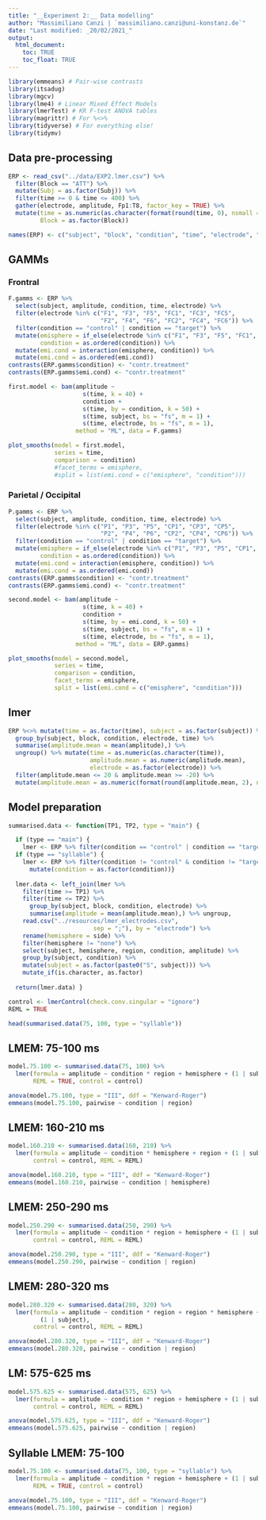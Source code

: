 ```yaml
---
title: "__Experiment 2:__ Data modelling"
author: "Massimiliano Canzi | `massimiliano.canzi@uni-konstanz.de`"
date: "Last modified: _20/02/2021_"
output: 
  html_document:
    toc: TRUE
    toc_float: TRUE
---
```


```r
library(emmeans) # Pair-wise contrasts
library(itsadug)
library(mgcv)
library(lme4) # Linear Mixed Effect Models
library(lmerTest) # KR F-test ANOVA tables
library(magrittr) # For %<>%
library(tidyverse) # For everything else! 
library(tidymv)
```

## Data pre-processing

```r
ERP <- read_csv("../data/EXP2.lmer.csv") %>%
  filter(Block == "ATT") %>%
  mutate(Subj = as.factor(Subj)) %>%
  filter(time >= 0 & time <= 400) %>%
  gather(electrode, amplitude, Fp1:T8, factor_key = TRUE) %>%
  mutate(time = as.numeric(as.character(format(round(time, 0), nsmall = 0))),
         Block = as.factor(Block))

names(ERP) <- c("subject", "block", "condition", "time", "electrode", "amplitude")
```

## GAMMs

### Frontral

```r
F.gamms <- ERP %>% 
  select(subject, amplitude, condition, time, electrode) %>% 
  filter(electrode %in% c("F1", "F3", "F5", "FC1", "FC3", "FC5", 
                          "F2", "F4", "F6", "FC2", "FC4", "FC6")) %>% 
  filter(condition == "control" | condition == "target") %>% 
  mutate(emisphere = if_else(electrode %in% c("F1", "F3", "F5", "FC1", "FC3", "FC5"), "left", "right"), 
         condition = as.ordered(condition)) %>% 
  mutate(emi.cond = interaction(emisphere, condition)) %>% 
  mutate(emi.cond = as.ordered(emi.cond))
contrasts(ERP.gamms$condition) <- "contr.treatment"
contrasts(ERP.gamms$emi.cond) <- "contr.treatment"
```

```r
first.model <- bam(amplitude ~ 
                     s(time, k = 40) + 
                     condition + 
                     s(time, by = condition, k = 50) +
                     s(time, subject, bs = "fs", m = 1) + 
                     s(time, electrode, bs = "fs", m = 1), 
                   method = "ML", data = F.gamms)
```

```r
plot_smooths(model = first.model, 
             series = time, 
             comparison = condition)
             #facet_terms = emisphere,
             #split = list(emi.cond = c("emisphere", "condition")))
```

### Parietal / Occipital

```r
P.gamms <- ERP %>% 
  select(subject, amplitude, condition, time, electrode) %>% 
  filter(electrode %in% c("P1", "P3", "P5", "CP1", "CP3", "CP5", 
                          "P2", "P4", "P6", "CP2", "CP4", "CP6")) %>% 
  filter(condition == "control" | condition == "target") %>% 
  mutate(emisphere = if_else(electrode %in% c("P1", "P3", "P5", "CP1", "CP3", "CP5"), "left", "right"), 
         condition = as.ordered(condition)) %>% 
  mutate(emi.cond = interaction(emisphere, condition)) %>% 
  mutate(emi.cond = as.ordered(emi.cond))
contrasts(ERP.gamms$condition) <- "contr.treatment"
contrasts(ERP.gamms$emi.cond) <- "contr.treatment"
```

```r
second.model <- bam(amplitude ~ 
                     s(time, k = 40) + 
                     condition + 
                     s(time, by = emi.cond, k = 50) +
                     s(time, subject, bs = "fs", m = 1) + 
                     s(time, electrode, bs = "fs", m = 1), 
                   method = "ML", data = ERP.gamms)
```

```r
plot_smooths(model = second.model, 
             series = time, 
             comparison = condition,
             facet_terms = emisphere,
             split = list(emi.cond = c("emisphere", "condition")))
```


## lmer

```r
ERP %<>% mutate(time = as.factor(time), subject = as.factor(subject)) %>%
  group_by(subject, block, condition, electrode, time) %>% 
  summarise(amplitude.mean = mean(amplitude),) %>% 
  ungroup() %>% mutate(time = as.numeric(as.character(time)), 
                       amplitude.mean = as.numeric(amplitude.mean), 
                       electrode = as.factor(electrode)) %>%
  filter(amplitude.mean <= 20 & amplitude.mean >= -20) %>%
  mutate(amplitude.mean = as.numeric(format(round(amplitude.mean, 2), nsmall = 2)))
```

## Model preparation

```r
summarised.data <- function(TP1, TP2, type = "main") {

  if (type == "main") { 
    lmer <- ERP %>% filter(condition == "control" | condition == "target") }
  if (type == "syllable") {
    lmer <- ERP %>% filter(condition != "control" & condition != "target") %>%
      mutate(condition = as.factor(condition))}
  
  lmer.data <- left_join(lmer %>%
    filter(time >= TP1) %>%
    filter(time <= TP2) %>%
      group_by(subject, block, condition, electrode) %>%
      summarise(amplitude = mean(amplitude.mean),) %>% ungroup,
    read.csv("../resources/lmer_electrodes.csv", 
                        sep = ";"), by = "electrode") %>% 
    rename(hemisphere = side) %>%
    filter(hemisphere != "none") %>%
    select(subject, hemisphere, region, condition, amplitude) %>%
    group_by(subject, condition) %>%
    mutate(subject = as.factor(paste0("S", subject))) %>%
    mutate_if(is.character, as.factor)
  
  return(lmer.data) }
```

```r
control <- lmerControl(check.conv.singular = "ignore")
REML = TRUE
```

```r
head(summarised.data(75, 100, type = "syllable"))
```

## LMEM: 75-100 ms

```r
model.75.100 <- summarised.data(75, 100) %>% 
  lmer(formula = amplitude ~ condition * region + hemisphere + (1 | subject), 
       REML = TRUE, control = control)
```

```r
anova(model.75.100, type = "III", ddf = "Kenward-Roger")
emmeans(model.75.100, pairwise ~ condition | region)
```

## LMEM: 160-210 ms

```r
model.160.210 <- summarised.data(160, 210) %>% 
  lmer(formula = amplitude ~ condition * hemisphere + region + (1 | subject), 
       control = control, REML = REML)
```

```r
anova(model.160.210, type = "III", ddf = "Kenward-Roger")
emmeans(model.160.210, pairwise ~ condition | hemisphere)
``` 

## LMEM: 250-290 ms

```r
model.250.290 <- summarised.data(250, 290) %>% 
  lmer(formula = amplitude ~ condition * region + hemisphere + (1 | subject), 
       control = control, REML = REML)
```

```r
anova(model.250.290, type = "III", ddf = "Kenward-Roger")
emmeans(model.250.290, pairwise ~ condition | region)
```

## LMEM: 280-320 ms

```r
model.280.320 <- summarised.data(280, 320) %>%
  lmer(formula = amplitude ~ condition * region + region * hemisphere + 
         (1 | subject), 
       control = control, REML = REML)
```

```r
anova(model.280.320, type = "III", ddf = "Kenward-Roger")
emmeans(model.280.320, pairwise ~ condition | region)
```

## LM: 575-625 ms

```r
model.575.625 <- summarised.data(575, 625) %>%
  lmer(formula = amplitude ~ condition * region + hemisphere + (1 | subject), 
       control = control, REML = REML)
```

```r
anova(model.575.625, type = "III", ddf = "Kenward-Roger")
emmeans(model.575.625, pairwise ~ condition | region)
```

## Syllable LMEM: 75-100

```r
model.75.100 <- summarised.data(75, 100, type = "syllable") %>% 
  lmer(formula = amplitude ~ condition * region + hemisphere + (1 | subject), 
       REML = TRUE, control = control)
```

```r
anova(model.75.100, type = "III", ddf = "Kenward-Roger")
emmeans(model.75.100, pairwise ~ condition | region)
```

